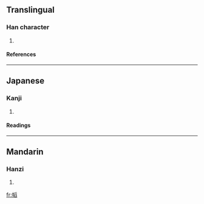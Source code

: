 ==Translingual==
===Han character===
{{Han char|rn=50|rad=巾|as=10|sn=13|four=4227<sub>7</sub>|canj=中月月竹X (LBBHX)}}
# {{defn|Han|sort=巾10}}
====References====
{{Han ref|kx=0335.030|dkj=09023|dj=0642.100|hdz=10750.090|uh=5E4D|ud=24141|bh=DD5B|bd=56667}}
----
==Japanese==
===Kanji===
{{ja-kanji|grade=|rs=巾10}}
# {{defn|Japanese}} 
====Readings====
{{ja-readings|on=[[とう]] (tō), [[こう]] (kō)|kun=}}
----
==Mandarin==
===Hanzi===
{{cmn-hanzi|pin=[[dāo]] ([[dao1]])|wg=tao<sup>1</sup>}}
# {{defn|Mandarin}}

[[fr:幍]]